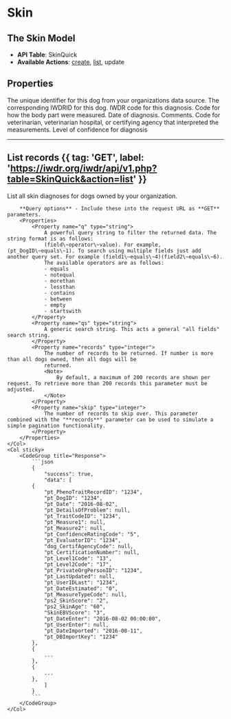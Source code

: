 
# Skin
<AuthChecker />

## The Skin Model
- **API Table**: SkinQuick
- **Available Actions**: [create](#create-a-record), [list](#list-records), update

## Properties

<Properties>
    <Property name="local_dog_id" type="integer" required>
        The unique identifier for this dog from your organizations data source.
    </Property>
    <Property name="pt_DogID" type="integer" required>
        The corresponding IWDRID for this dog.
    </Property>
    <Property name="pt_TraitCodeID" type="integer" required>
        IWDR code for this diagnosis.
        <SkinEyesTraitCodeIDDataTable />
    </Property>
    <Property name="pt_MeasureTypeCode" type="integer">
        Code for how the body part were measured.
        <MeasureTypeCodeDataTable />
    </Property>
    <Property name="pt_Date" type="datetime" required>
        Date of diagnosis.
    </Property>
    <Property name="pt_DetailsOfProblem" type="string">
        Comments.
    </Property>
    <Property name="pt_EvaluatorID" type="integer">
        Code for veterinarian, veterinarian hospital, or certifying agency that interpreted the measurements.
        <EvaluatorIDDataTable />
    </Property>
    <Property name="pt_ConfidenceRatingCode" type="integer">
        Level of confidence for diagnosis
        <ConfidenceRatingCodeDataTable />
    </Property>
</Properties>

---

## List records {{ tag: 'GET', label: 'https://iwdr.org/iwdr/api/v1.php?table=SkinQuick&action=list' }}

<Row>
    <Col>
        List all skin diagnoses for dogs owned by your organization.

        **Query options** - Include these into the request URL as **GET** parameters.
        <Properties>
            <Property name="q" type="string">
                A powerful query string to filter the returned data. The string format is as follows:
                (field\~operator\~value). For example, (pt_DogID\~equals\~1). To search using multiple fields just add another query set. For example (field1\~equals\~4)(field2\~equals\~6).
                The available operators are as follows:
                - equals
                - notequal
                - morethan
                - lessthan
                - contains
                - between
                - empty
                - startswith
            </Property>
            <Property name="qs" type="string">
                A generic search string. This acts a general "all fields" search string.
            </Property>
            <Property name="records" type="integer">
                The number of records to be returned. If number is more than all dogs owned, then all dogs will be
                returned.
                <Note>
                    By default, a maximum of 200 records are shown per request. To retrieve more than 200 records this parameter must be adjusted.
                </Note>
            </Property>
            <Property name="skip" type="integer">
                The number of records to skip over. This parameter combined with the "**records**" parameter can be used to simulate a simple pagination functionality.
            </Property>
        </Properties>
    </Col>
    <Col sticky>
        <CodeGroup title="Response">
            ```json
            {
                "success": true,
                "data": [
            {
                "pt_PhenoTraitRecordID": "1234",
                "pt_DogID": "1234",
                "pt_Date": "2016-08-02",
                "pt_DetailsOfProblem": null,
                "pt_TraitCodeID": "1234",
                "pt_Measure1": null,
                "pt_Measure2": null,
                "pt_ConfidenceRatingCode": "5",
                "pt_EvaluatorID": "1234",
                "dog_CertifAgencyCode": null,
                "pt_CertificationNumber": null,
                "pt_Level1Code": "13",
                "pt_Level2Code": "17",
                "pt_PrivateOrgPersonID": "1234",
                "pt_LastUpdated": null,
                "pt_UserIDLast": "1234",
                "pt_DateEstimated": "0",
                "pt_MeasureTypeCode": null,
                "ps2_SkinScore": "2",
                "ps2_SkinAge": "60",
                "SkinEBVScore": "3",
                "pt_DateEnter": "2016-08-02 00:00:00",
                "pt_UserEnter": null,
                "pt_DateImported": "2016-08-11",
                "pt_DBImportKey": "1234"
            },
            {
                ...
            },
            {
                ...
            },
                ]
            }
            ```
        </CodeGroup>
    </Col>
</Row>